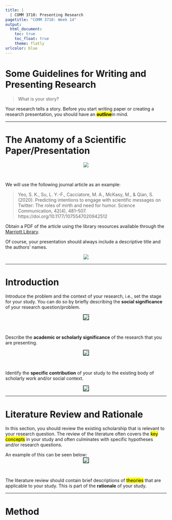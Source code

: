 ```yaml
---
title: |
  | COMM 3710: Presenting Research
pagetitle: "COMM 3710: Week 14"
output:
  html_document:
    toc: true
    toc_float: true
    theme: flatly
urlcolor: blue
---
```


# Some Guidelines for Writing and Presenting Research

> What is your story?

Your research tells a story. Before you start writing paper or creating a research presentation, you should have an <mark>**outline**</mark>in mind.

---

# The Anatomy of a Scientific Paper/Presentation

<center>
<img src="https://sarakyeo.github.io/images/anatomy-research-paper.png"/>
</center>
<br>

We will use the following journal article as an example:

> Yeo, S. K., Su, L. Y.-F., Cacciatore, M. A., McKasy, M., & Qian, S. (2020). Predicting intentions to engage with scientific messages on Twitter: The roles of mirth and need for humor. Science Communication, 42(4), 481–507. https://doi.org/10.1177/1075547020942512

Obtain a PDF of the article using the library resources available through the [Marriott Library](https://lib.utah.edu).

Of course, your presentation should always include a descriptive title and the authors' names.

<center>
<img src="https://sarakyeo.github.io/images/Yeo-et-al-2020_01.png"/>
</center>

---

# Introduction

Introduce the problem and the context of your research, i.e., set the stage for your study. You can do so by briefly describing the **social significance** of your research question/problem.

<center>
<img src="https://sarakyeo.github.io/images/Yeo-et-al-2020_02.png" img style="border:1px solid black"/>
</center>
<br>

Describe the **academic or scholarly significance** of the research that you are presenting.

<center>
<img src="https://sarakyeo.github.io/images/Yeo-et-al-2020_03.png" img style="border:1px solid black"/>
</center>
<br>

Identify the **specific contribution** of your study to the existing body of scholarly work and/or social context.

<center>
<img src="https://sarakyeo.github.io/images/Yeo-et-al-2020_04.png" img style="border:1px solid black"/>
</center>

---

# Literature Review and Rationale

In this section, you should review the existing scholarship that is relevant to your research question. The review of the literature often covers the <mark>key concepts</mark> in your study and often culminates with specific hypotheses and/or research questions. 

An example of this can be seen below:
<center>
<img src="https://sarakyeo.github.io/images/Yeo-et-al-2020_05.png" img style="border:1px solid black"/>
</center>
<br>

The literature review should contain brief descriptions of <mark>theories</mark> that are applicable to your study. This is part of the **rationale** of your study. 

---

# Method

